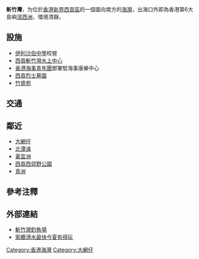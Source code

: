 '''斬竹灣'''，为位於[[香港|香港]][[新界|新界]][[西貢區|西貢區]]的一個面向南方的[[海灣|海灣]]，出海口外即為香港第6大島嶼[[滘西洲|滘西洲]]，環境清靜。

==設施==
*[[伊利沙伯中學|伊利沙伯中學]]校營
*[[西貢斬竹灣水上中心|西貢斬竹灣水上中心]]
*[[香港海事青年團|香港海事青年團]]鄧肇堅海事康樂中心
*[[西貢烈士墓園|西貢烈士墓園]]
*[[竹盛苑|竹盛苑]]

==交通==
{{九龍新界巴士簡單列表|94|96R|289R}}
{{九龍新界巴士表格|94|96R}}
{{新界專線小巴簡單列表|7|9}}

==鄰近==
*[[大網仔|大網仔]]
*[[北潭涌|北潭涌]]
*[[黃宜洲|黃宜洲]]
*[[西貢西郊野公園|西貢西郊野公園]]
*[[青洲_(斬竹灣)|青洲]]

== 參考注釋 ==
{{reflist}}

==外部連結==
*[https://web.archive.org/web/20070401202108/http://www.hkfishman.com/ 斬竹灣釣魚場]
*[http://orientaldaily.on.cc/cnt/news/20150425/00176_065.html 索纜滑水最快今夏有得玩] {{Wayback|url=http://orientaldaily.on.cc/cnt/news/20150425/00176_065.html |date=20160304220717 }}

{{HK-geo-stub}}

[[Category:香港海灣|Category:香港海灣]]
[[Category:大網仔|Category:大網仔]]